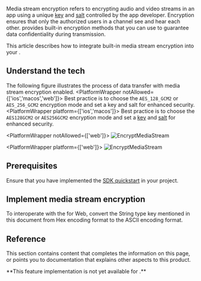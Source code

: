 
Media stream encryption refers to encrypting audio and video streams in an app using a unique [key](https://en.wikipedia.org/wiki/Public_key_certificate) and [salt](https://en.wikipedia.org/wiki/Salt_(cryptography)) controlled by the app developer. Encryption ensures that only the authorized users in a channel see and hear each other. <Vpd k="SDK" /> provides built-in encryption methods that you can use to guarantee data confidentiality during transmission.

<PlatformWrapper platform="android, ios, macos, web, windows">

This article describes how to integrate <Vg k="COMPANY" /> built-in media stream encryption into your <Vpl k="CLIENT" />.

## Understand the tech

The following figure illustrates the process of data transfer with media stream encryption enabled.
<PlatformWrapper notAllowed={['ios','macos','web']}>
Best practice is to choose the `AES_128_GCM2` or `AES_256_GCM2` encryption mode and set a key and salt for enhanced security.
</PlatformWrapper>
<PlatformWrapper platform={['ios','macos']}>
Best practice is to choose the `AES128GCM2` or `AES256GCM2` encryption mode and set a [key](https://en.wikipedia.org/wiki/Public_key_certificate) and [salt](https://en.wikipedia.org/wiki/Salt_(cryptography)) for enhanced security.
</PlatformWrapper>

<PlatformWrapper notAllowed={['web']}>
![EncryptMediaStream](/images/video-sdk/encrypt_media_streams_dataTransferProcess-temp.png)
</PlatformWrapper>

<PlatformWrapper platform={['web']}>
![EncryptMediaStream](/images/video-sdk/encrypt_media_streams_dataTransferProcess-web-temp.png)
</PlatformWrapper>

## Prerequisites
Ensure that you have implemented the [SDK quickstart](../get-started/get-started-sdk) in your project. 

## Implement media stream encryption
<ProjectImplement/>

<PlatformWrapper platform="android, ios, macos, windows">
<Admonition type="info" title="Information">To interoperate with the <Vpd k="SDK" /> for Web, convert the String type key mentioned in this document from Hex encoding format to the ASCII encoding format.</Admonition>
</PlatformWrapper>

## Reference
This section contains content that completes the information on this page, or points you to documentation that explains other aspects to this product.

<Reference/>

</PlatformWrapper>

<PlatformWrapper notAllowed="android, ios, macos, web, windows">
**This feature implementation is not yet available for <Vpl k="NAME" />.**
</PlatformWrapper>